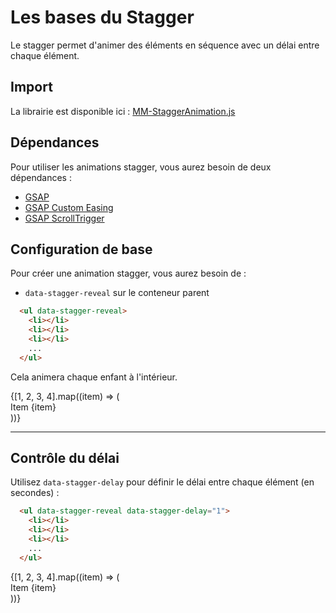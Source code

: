 # Les bases du Stagger


Le stagger permet d'animer des éléments en séquence avec un délai entre chaque élément.

## Import

La librairie est disponible ici : [MM-StaggerAnimation.js](hhttps://raw.githubusercontent.com/Rakido/mm-animation-library/refs/heads/main/js/mm-stagger-animation.js)

## Dépendances

Pour utiliser les animations stagger, vous aurez besoin de deux dépendances :

- [GSAP](https://www.jsdelivr.com/package/npm/gsap)
- [GSAP Custom Easing](https://cdnjs.cloudflare.com/ajax/libs/gsap/3.12.2/CustomEase.min.js)
- [GSAP ScrollTrigger](https://cdnjs.cloudflare.com/ajax/libs/gsap/3.12.2/ScrollTrigger.min.js)

## Configuration de base

Pour créer une animation stagger, vous aurez besoin de :
- `data-stagger-reveal` sur le conteneur parent


```html
  <ul data-stagger-reveal>
    <li></li>
    <li></li>
    <li></li>
    ...
  </ul>
```

Cela animera chaque enfant à l'intérieur.

<NxStaggerAnimation data-stagger-reveal>
  {[1, 2, 3, 4].map((item) => (
    <div 
      key={item}
      data-stagger-item
      className="nx-bg-gray-700 nx-p-4 nx-rounded-lg nx-mb-4"
    >
      Item {item}
    </div>
  ))}
</NxStaggerAnimation>

--- 

## Contrôle du délai

Utilisez `data-stagger-delay` pour définir le délai entre chaque élément (en secondes) :

```html
  <ul data-stagger-reveal data-stagger-delay="1">
    <li></li>
    <li></li>
    <li></li>
    ...
  </ul>
```

<NxStaggerAnimation data-stagger-reveal data-stagger-delay="1">
  {[1, 2, 3, 4].map((item) => (
    <div 
      key={item}
      className="nx-bg-gray-700 nx-p-4 nx-rounded-lg nx-mb-4"
    >
      Item {item}
    </div>
  ))}
</NxStaggerAnimation>

